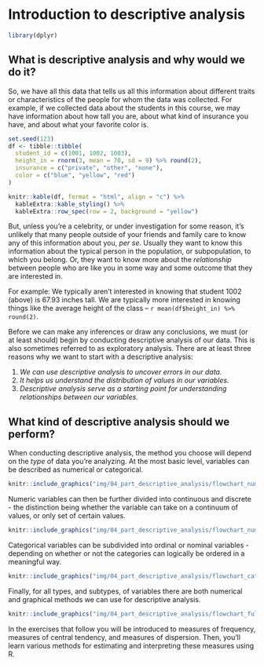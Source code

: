 # Introduction to descriptive analysis

```r
library(dplyr)
```

## What is descriptive analysis and why would we do it?

So, we have all this data that tells us all this information about different traits or characteristics of the people for whom the data was collected. For example, if we collected data about the students in this course, we may have information about how tall you are, about what kind of insurance you have, and about what your favorite color is.

```r
set.seed(123)
df <- tibble::tibble(
  student_id = c(1001, 1002, 1003),
  height_in = rnorm(3, mean = 70, sd = 9) %>% round(2),
  insurance = c("private", "other", "none"),
  color = c("blue", "yellow", "red")
) 

knitr::kable(df, format = "html", align = "c") %>% 
  kableExtra::kable_styling() %>% 
  kableExtra::row_spec(row = 2, background = "yellow")
```

But, unless you’re a celebrity, or under investigation for some reason, it’s unlikely that many people outside of your friends and family care to know any of this information about you, _per se_. Usually they want to know this information about the typical person in the population, or subpopulation, to which you belong. Or, they want to know more about the _relationship_ between people who are like you in some way and some outcome that they are interested in.

For example: We typically aren't interested in knowing that student 1002 (above) is 67.93 inches tall. We are typically more interested in knowing things like the average height of the class -- `r mean(df$height_in) %>% round(2)`.

Before we can make any inferences or draw any conclusions, we must (or at least should) begin by conducting descriptive analysis of our data. This is also sometimes referred to as exploratory analysis. There are at least three reasons why we want to start with a descriptive analysis:

1. _We can use descriptive analysis to uncover errors in our data._   
2. _It helps us understand the distribution of values in our variables._   
3. _Descriptive analysis serve as a starting point for understanding relationships between our variables._   

## What kind of descriptive analysis should we perform?

When conducting descriptive analysis, the method you choose will depend on the _type_ of data you’re analyzing. At the most basic level, variables can be described as numerical or categorical.

```r
knitr::include_graphics("img/04_part_descriptive_analysis/flowchart_num_and_cat.png")
```

Numeric variables can then be further divided into continuous and discrete - the distinction being whether the variable can take on a continuum of values, or only set of certain values.

```r
knitr::include_graphics("img/04_part_descriptive_analysis/flowchart_num_only.png")
```

Categorical variables can be subdivided into ordinal or nominal variables - depending on whether or not the categories can logically be ordered in a meaningful way.

```r
knitr::include_graphics("img/04_part_descriptive_analysis/flowchart_cat_only.png")
```

Finally, for all types, and subtypes, of variables there are both numerical and graphical methods we can use for descriptive analysis.

```r
knitr::include_graphics("img/04_part_descriptive_analysis/flowchart_full.png")
```

In the exercises that follow you will be introduced to measures of frequency, measures of central tendency, and measures of dispersion. Then, you'll learn various methods for estimating and interpreting these measures using R.
